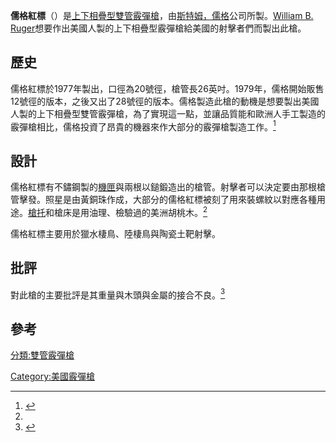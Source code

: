 {{noteTA
|G1=軍事
|G2=長度單位
|G3=Firearms
}}
{{Infobox Weapon <!-- See Template:Infobox Weapon -->
|name= 儒格紅標（Ruger Red Label）
|image= 
|image_size= 
|caption=
|origin= {{flag|United States}}
|type= [[雙管霰彈槍|雙管霰彈槍]]
<!-- Type selection -->
|is_ranged= yes
<!-- Production history -->
|designer= 
|design_date=
|manufacturer= [[斯特姆，儒格|斯特姆，儒格]]
|production_date= 1978年—
<!-- No longer produced as it does not appear on the Ruger website.--><ref name=SportingGuns/>
|number= 150,000把{{citation needed|date=December 2012}}
|variants= 35{{citation needed|date=December 2012}}
<!-- General specifications -->
|weight= {{convert|6.5|lbs|kg|abbr=on}}<ref name=SportingGuns>{{cite book|last=McNab|first=Chris|title=Sporting Guns: A Guide to the World's Rifles and Shotguns|url=https://archive.org/details/sportinggunsguid0000mcna|year=2007|publisher=Macmillan|location=New York|isbn=0312368232|pages=[https://archive.org/details/sportinggunsguid0000mcna/page/57 57]}}</ref> 
|length= {{convert|45|-|49|in|cm|abbr=on}}<ref name=SportingGuns/>
|part_length=
* {{convert|26|in|cm|abbr=on}}<ref name=SportingGuns/>
* {{convert|28|in|cm|abbr=on}}<ref name=SportingGuns/>
* {{convert|30|in|cm|abbr=on}}<ref name=SportingGuns/>
<!-- Ranged weapon specifications --> 
|caliber= 12、20、28[[铅径|铅径]]
|mode= {{Link-en|單發|Single shot|單發}}
|action= [[中折式|中折式]]
|sights= 黃銅珠照星
}}

'''儒格紅標'''（{{lang-en|'''Ruger Red Label'''}}）是[[雙管霰彈槍|上下相疊型雙管霰彈槍]]，由[[斯特姆，儒格|斯特姆，儒格]]公司所製。[[William_B._Ruger|William B. Ruger]]想要作出美國人製的上下相疊型霰彈槍給美國的射擊者們而製出此槍。

==歷史==
儒格紅標於1977年製出，口徑為20號徑，槍管長26英吋。1979年，儒格開始販售12號徑的版本，之後又出了28號徑的版本。儒格製造此槍的動機是想要製出美國人製的上下相疊型雙管霰彈槍，為了實現這一點，並讓品質能和歐洲人手工製造的霰彈槍相比，儒格投資了昂貴的機器來作大部分的霰彈槍製造工作。<ref name=wilson>{{cite book | last = Wilson | first = R. L. | authorlink = |author2=G. Allan Brown  | title = Ruger & His Guns: A History of the Man, the Company and Their Firearms | publisher = Book Sales, Inc| year = 2008| location = New York | isbn = 978-0785821038}}</ref>

==設計==
儒格紅標有不鏽鋼製的[[機匣|機匣]]與兩根以鎚鍛造出的槍管。射擊者可以決定要由那根槍管擊發。照星是由黃銅珠作成，大部分的儒格紅標被刻了用來裝{{Link-en|收束器|Choke (firearms)}}螺紋以對應各種用途。[[槍托|槍托]]和槍床是用油理、檢驗過的美洲胡桃木。<ref name=wilson/>

儒格紅標主要用於獵水棲鳥、陸棲鳥與陶瓷土靶射擊。

==批評==
對此槍的主要批評是其重量與木頭與金屬的接合不良。<ref>{{cite web|publisher=[[Field_&_Stream|Field & Stream]]|date=01/06/2009|first=Phil|last=Bourjaily|title=Phil Bourjaily: Ruger Red Label|url=http://www.fieldandstream.com/pages/phil-bourjaily-ruger-red-label|accessdate=22 December 2012|archive-date=2020-09-23|archive-url=https://web.archive.org/web/20200923140147/https://www.fieldandstream.com/pages/phil-bourjaily-ruger-red-label/|dead-url=no}}</ref>

==參考==
{{Reflist}}

{{Ruger}}

[[分類:雙管霰彈槍|分類:雙管霰彈槍]]
[[Category:美國霰彈槍|Category:美國霰彈槍]]